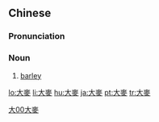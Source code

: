 {{also|大麦}}
==Chinese==
{{zh-forms|s=大麦}}

===Pronunciation===
{{zh-pron
|m=dàmài
|c=daai6 mak6
|h=pfs=thai-ma̍k
|cat=n
}}

===Noun===
{{zh-noun}}

# [[barley]]

[[Category:zh:Grains|大00大麥]]

[[lo:大麥]]
[[li:大麥]]
[[hu:大麥]]
[[ja:大麥]]
[[pt:大麥]]
[[tr:大麥]]